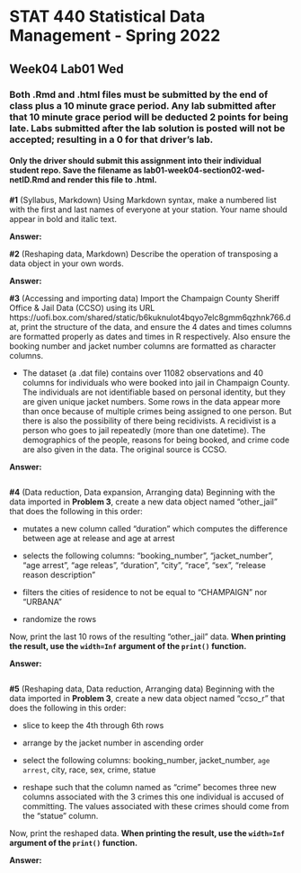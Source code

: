 # STAT 440 Statistical Data Management - Spring 2022
## Week04 Lab01 Wed
### Both .Rmd and .html files must be submitted by the end of class plus a 10 minute grace period. Any lab submitted after that 10 minute grace period will be deducted 2 points for being late. Labs submitted after the lab solution is posted will not be accepted; resulting in a 0 for that driver's lab.
#### Only the driver should submit this assignment into their individual student repo. Save the filename as lab01-week04-section02-wed-netID.Rmd and render this file to .html. 


**#1** (Syllabus, Markdown) Using Markdown syntax, make a numbered list with the first and last names of everyone at your station. Your name should appear in bold and italic text.  

**Answer:** 

**#2** (Reshaping data, Markdown) Describe the operation of transposing a data object in your own words.

**Answer:** 

**#3** (Accessing and importing data) Import the Champaign County Sheriff Office & Jail Data (CCSO) using its URL https://uofi.box.com/shared/static/b6kuknulot4bqyo7elc8gmm6qzhnk766.dat, print the structure of the data, and ensure the 4 dates and times columns are formatted properly as dates and times in R respectively. Also ensure the booking number and jacket number columns are formatted as character columns.

  - The dataset (a .dat file) contains over 11082 observations and 40 columns for individuals who were booked into jail in Champaign County. The individuals are not identifiable based on personal identity, but they are given unique jacket numbers. Some rows in the data appear more than once because of multiple crimes being assigned to one person. But there is also the possibility of there being recidivists. A recidivist is a person who goes to jail repeatedly (more than one datetime). The demographics of the people, reasons for being booked, and crime code are also given in the data. The original source is CCSO.

**Answer:**

```{r prob3}

```

**#4** (Data reduction, Data expansion, Arranging data) Beginning with the data imported in **Problem 3**, create a new data object named "other_jail" that does the following in this order:

- mutates a new column called "duration" which computes the difference between age at release and age at arrest

- selects the following columns: "booking_number", "jacket_number", "age arrest", "age releas", "duration", "city", "race", "sex", "release reason description"

- filters the cities of residence to not be equal to "CHAMPAIGN" nor "URBANA"

- randomize the rows

Now, print the last 10 rows of the resulting "other_jail" data. **When printing the result, use the `width=Inf` argument of the `print()` function.**

**Answer:**

```{r prob5}

```

**#5** (Reshaping data, Data reduction, Arranging data) Beginning with the data imported in **Problem 3**, create a new data object named "ccso_r" that does the following in this order:

- slice to keep the 4th through 6th rows

- arrange by the jacket number in ascending order

- select the following columns: booking_number, jacket_number, `age arrest`, city, race, sex, crime, statue

- reshape such that the column named as "crime" becomes three new columns associated with the 3 crimes this one individual is accused of committing. The values associated with these crimes should come from the "statue" column. 

Now, print the reshaped data. **When printing the result, use the `width=Inf` argument of the `print()` function.**

**Answer:**

```{r}

```
